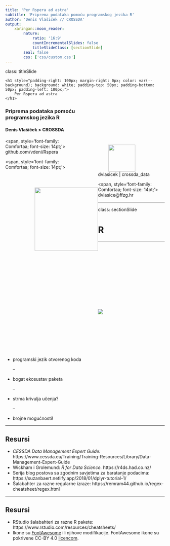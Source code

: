 ```yaml
---
title: 'Per Rspera ad astra'
subtitle: 'Priprema podataka pomoću programskog jezika R'
author: 'Denis Vlašiček // CROSSDA'
output:
    xaringan::moon_reader:
        nature:
            ratio: '16:9'
            countIncrementalSlides: false
            titleSlideClass: [sectionSlide]
        seal: false
        css: ['css/custom.css']
---
```


class: titleSlide

<script src="https://kit.fontawesome.com/43b8869272.js" crossorigin="anonymous">
</script>

<div>
    <h1 style="padding-right: 100px; margin-right: 0px; color: var(--background); background: white; padding-top: 50px; padding-bottom: 50px; padding-left: 100px;">
        Per Rspera ad astra
    </h1>
</div>

### Priprema podataka pomoću <br> programskog jezika R
#### Denis Vlašiček > CROSSDA

<img id='logo_cessda' src='images/logo_cessda.svg' style="width: 85px; height: auto; float: right; margin-top: 20px; margin-right: 70pt; padding-left: 100px">

<img id='logo_crossda' src='images/logo_crossda.svg' style="width: 200px; height: auto; float: left; margin-top: 50px; margin-left: 70pt; padding-bottom: 100px">

<span, style='font-family: Comfortaa; font-size: 14pt;'>
    <i class="fab fa-github"></i> github.com/vdeni/Rspera
</span>

<span, style='font-family: Comfortaa; font-size: 14pt;'>
    <i class="fab fa-twitter"></i> dvlasicek | crossda_data
</span>

<span, style='font-family: Comfortaa; font-size: 14pt;'>
    <i class="fas fa-envelope"></i> dvlasice@ffzg.hr
</span>


---

class: sectionSlide

# R

---

<img id='r-jezik' src='images/logo_r.svg' class='pull-left' style="padding-top:150pt;">

<ul class='pull-right' style='padding-top: 90pt'>

<li>programski jezik otvorenog koda</li>

--

<li>bogat ekosustav paketa</li>

--
 
<li>strma krivulja učenja?</li>

--

<li>brojne mogućnosti!</li>

</ul>

---

## Resursi

- *CESSDA Data Management Expert Guide:* 
https://www.cessda.eu/Training/Training-Resources/Library/Data-Management-Expert-Guide
- Wickham i Grolemund: *R for Data Science.* https://r4ds.had.co.nz/
- Serija blog postova sa zgodnim savjetima za baratanje podacima: 
https://suzanbaert.netlify.app/2018/01/dplyr-tutorial-1/
- Šalabahter za razne regularne izraze: https://remram44.github.io/regex-cheatsheet/regex.html

---

## Resursi

- RStudio šalabahteri za razne R pakete: https://www.rstudio.com/resources/cheatsheets/
- Ikone su [FontAwesome](https://fontawesome.com/) ili njihove modifikacije.
FontAwesome ikone su pokrivene CC-BY 4.0 [licencom](https://fontawesome.com/license).
